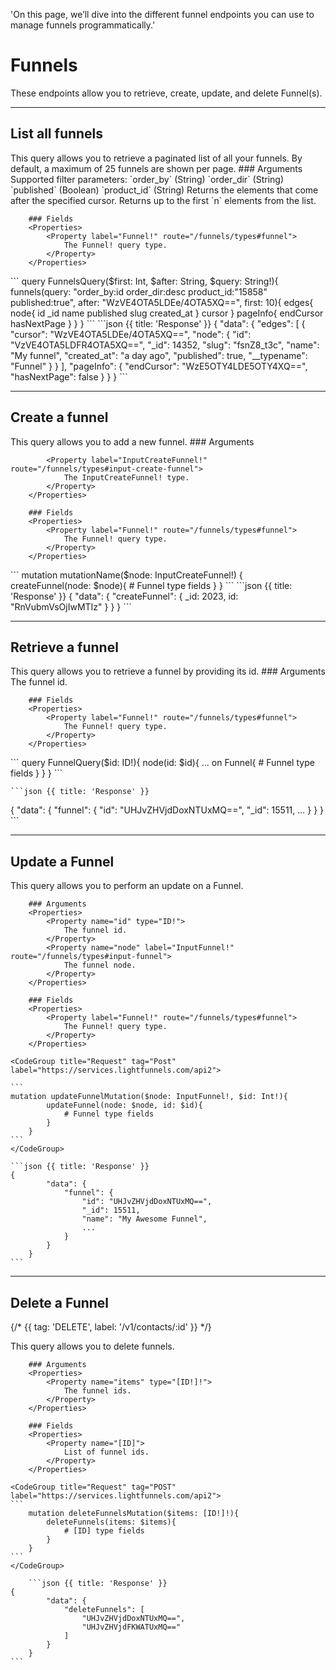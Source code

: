   'On this page, we’ll dive into the different funnel endpoints you can use to manage funnels programmatically.'

# Funnels

These endpoints allow you to retrieve, create, update, and delete Funnel(s).	

---

## List all funnels

<Row>
  <Col>
    This query allows you to retrieve a paginated list of all your funnels. By default, a maximum of 25 funnels are shown per page.
		### Arguments 
		<Properties> 
			<Property name="query" type="String!">
				Supported filter parameters:
				`order_by` (String)
				`order_dir` (String)
				`published` (Boolean)
				`product_id` (String)
			</Property>
			<Property name="after" type="String">
				Returns the elements that come after the specified cursor.
			</Property>
			<Property name="first" type="String">
				Returns up to the first `n` elements from the list.
			</Property>
		</Properties>	

		### Fields 
		<Properties>	
			<Property label="Funnel!" route="/funnels/types#funnel">
				The Funnel! query type.
			</Property>
		</Properties>	

  </Col>
  <Col sticky>
    <CodeGroup title="Request" tag="POST" label="https://services.lightfunnels.com/api2">
			```
			query FunnelsQuery($first: Int, $after: String, $query: String!){
				funnels(query: "order_by:id order_dir:desc product_id:"15858" published:true", after: "WzVE4OTA5LDEe/4OTA5XQ==", first: 10){
					edges{
						node{
							id
							_id
							name
							published
							slug
							created_at
						}
						cursor
					}
					pageInfo{
						endCursor
						hasNextPage
					}
				}
			}
    	```
    </CodeGroup>
    ```json {{ title: 'Response' }}
    {
			"data": {
				"edges": [
					{
						"cursor": "WzVE4OTA5LDEe/4OTA5XQ==",
						"node": {
							"id": "VzVE4OTA5LDFR4OTA5XQ==",
							"_id": 14352,
							"slug": "fsnZ8_t3c",
							"name": "My funnel",
							"created_at": "a day ago",
							"published": true,
							"__typename": "Funnel"
						}
					}
				],
				"pageInfo": {
					"endCursor": "WzE5OTY4LDE5OTY4XQ==",
					"hasNextPage": false
				}
			}
		}
    ```
  </Col>
</Row>

---

## Create a funnel 

<Row>
  <Col>
    This query allows you to add a new funnel.
		### Arguments 
		<Properties> 
			
			<Property label="InputCreateFunnel!" route="/funnels/types#input-create-funnel">
				The InputCreateFunnel! type.
			</Property>
		</Properties>	

		### Fields 
		<Properties>	
			<Property label="Funnel!" route="/funnels/types#funnel">
				The Funnel! query type.
			</Property>
		</Properties>	
		
  </Col>
  <Col sticky>
    <CodeGroup title="Request" tag="POST" label="https://services.lightfunnels.com/api2">
			```
			mutation mutationName($node: InputCreateFunnel!) {
				createFunnel(node: $node){
					# Funnel type fields
				}
			}
			```
    </CodeGroup>
    ```json {{ title: 'Response' }}
    {
			"data": {
				"createFunnel": {
					_id: 2023, 
					id: "RnVubmVsOjIwMTIz"
				}
			}
		}
    ```
  </Col>
</Row>

---

## Retrieve a funnel

<Row>
  <Col>
    This query allows you to retrieve a funnel by providing its id.
		### Arguments 
		<Properties> 
			<Property name="id" type="ID!">
				The funnel id.
			</Property>
		</Properties>	

		### Fields 
		<Properties>	
			<Property label="Funnel!" route="/funnels/types#funnel">
				The Funnel! query type.
			</Property>
		</Properties>

  </Col>
  <Col sticky>
    <CodeGroup title="Request" tag="POST" label="https://services.lightfunnels.com/api2">
    ```
		query FunnelQuery($id: ID!){
			node(id: $id){
				... on Funnel{
					# Funnel type fields
				}
			}
		}
    ```
    </CodeGroup>

    ```json {{ title: 'Response' }}
   {
			"data": {
				"funnel": {
					"id": "UHJvZHVjdDoxNTUxMQ==",
					"_id": 15511,
					...
				}
			}
		}
    ```
  </Col>
</Row>

---

## Update a Funnel 

<Row>
  <Col>
    This query allows you to perform an update on a Funnel.

		### Arguments 
		<Properties> 
			<Property name="id" type="ID!">
				The funnel id.
			</Property>
			<Property name="node" label="InputFunnel!" route="/funnels/types#input-funnel">
				The funnel node.
			</Property>
		</Properties>

		### Fields 
		<Properties>	
			<Property label="Funnel!" route="/funnels/types#funnel">
				The Funnel! query type.
			</Property>
		</Properties>

  </Col>
  <Col sticky>

    <CodeGroup title="Request" tag="Post" label="https://services.lightfunnels.com/api2">

    ```
    mutation updateFunnelMutation($node: InputFunnel!, $id: Int!){
			updateFunnel(node: $node, id: $id){
				# Funnel type fields
			}
		}
    ```
    </CodeGroup>

    ```json {{ title: 'Response' }}
    {
			"data": {
				"funnel": {
					"id": "UHJvZHVjdDoxNTUxMQ==",
					"_id": 15511,
					"name": "My Awesome Funnel",
					...
				}
			}
		}
    ```

  </Col>
</Row>

---

## Delete a Funnel
{/* {{ tag: 'DELETE', label: '/v1/contacts/:id' }} */}

<Row>
  <Col>
    This query allows you to delete funnels.

		### Arguments 
		<Properties> 
			<Property name="items" type="[ID!]!">
				The funnel ids.
			</Property>
		</Properties>

		### Fields 
		<Properties>	
			<Property name="[ID]">
				List of funnel ids.
			</Property>
		</Properties>
  </Col>
  <Col sticky>

    <CodeGroup title="Request" tag="POST" label="https://services.lightfunnels.com/api2">
    ```
		mutation deleteFunnelsMutation($items: [ID!]!){
			deleteFunnels(items: $items){
				# [ID] type fields
			}
		}
    ```
    </CodeGroup>

		```json {{ title: 'Response' }}
    {
			"data": {
				"deleteFunnels": [
					"UHJvZHVjdDoxNTUxMQ==",
					"UHJvZHVjdFKWATUxMQ=="
				]
			}
		}
    ```
  </Col>
</Row>
